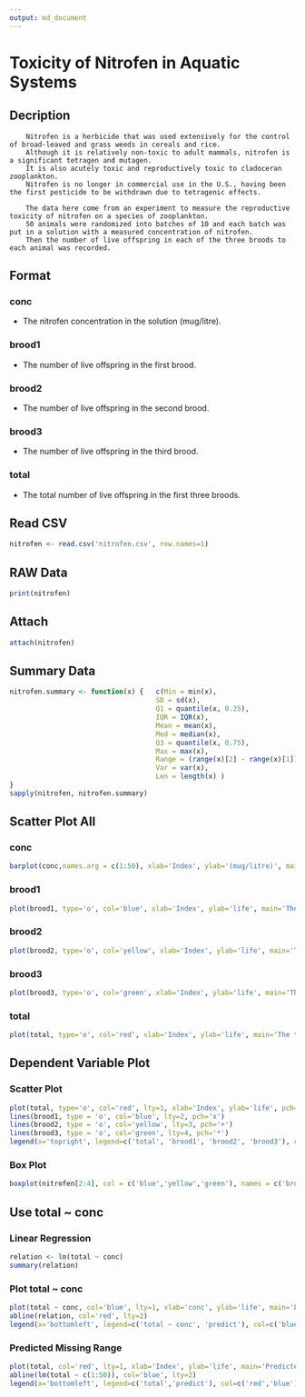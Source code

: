 ```yaml
---
output: md_document
---
```


# Toxicity of Nitrofen in Aquatic Systems

## Decription
```
    Nitrofen is a herbicide that was used extensively for the control of broad-leaved and grass weeds in cereals and rice. 
    Although it is relatively non-toxic to adult mammals, nitrofen is a significant tetragen and mutagen. 
    It is also acutely toxic and reproductively toxic to cladoceran zooplankton. 
    Nitrofen is no longer in commercial use in the U.S., having been the first pesticide to be withdrawn due to tetragenic effects.

    The data here come from an experiment to measure the reproductive toxicity of nitrofen on a species of zooplankton. 
    50 animals were randomized into batches of 10 and each batch was put in a solution with a measured concentration of nitrofen. 
    Then the number of live offspring in each of the three broods to each animal was recorded.
```

## Format
### conc
- The nitrofen concentration in the solution (mug/litre).

### brood1
- The number of live offspring in the first brood.

### brood2
- The number of live offspring in the second brood.

### brood3
- The number of live offspring in the third brood.

### total
- The total number of live offspring in the first three broods.

## Read CSV
```r
nitrofen <- read.csv('nitrofen.csv', row.names=1)
```

## RAW Data
```r
print(nitrofen)
```

## Attach
```r
attach(nitrofen)
```

## Summary Data
```r
nitrofen.summary <- function(x) {   c(Min = min(x),
                                    SD = sd(x),
                                    Q1 = quantile(x, 0.25),
                                    IQR = IQR(x),
                                    Mean = mean(x),
                                    Med = median(x),
                                    Q3 = quantile(x, 0.75),
                                    Max = max(x),
                                    Range = (range(x)[2] - range(x)[1]),
                                    Var = var(x),
                                    Len = length(x) )
}
sapply(nitrofen, nitrofen.summary)
```

## Scatter Plot All
### conc
```r
barplot(conc,names.arg = c(1:50), xlab='Index', ylab='(mug/litre)', main='The nitrofen concentration in the solution')
```

### brood1
```r
plot(brood1, type='o', col='blue', xlab='Index', ylab='life', main='The number of live offspring in the first brood')
```

### brood2
```r
plot(brood2, type='o', col='yellow', xlab='Index', ylab='life', main='The number of live offspring in the second brood')
```

### brood3
```r
plot(brood3, type='o', col='green', xlab='Index', ylab='life', main='The number of live offspring in the third brood')
```

### total
```r
plot(total, type='o', col='red', xlab='Index', ylab='life', main='The total number of live offspring in the first three broods')
```

## Dependent Variable Plot
### Scatter Plot
```r
plot(total, type='o', col='red', lty=1, xlab='Index', ylab='life', pch='o', main='The number of live offspring')
lines(brood1, type = 'o', col='blue', lty=2, pch='x')
lines(brood2, type = 'o', col='yellow', lty=3, pch='+')
lines(brood3, type = 'o', col='green', lty=4, pch='*')
legend(x='topright', legend=c('total', 'brood1', 'brood2', 'brood3'), col=c('red', 'blue', 'yellow','green'), pch=c('o','x','+','*'),lty=c(1,2,3,4))
```

### Box Plot
```r
boxplot(nitrofen[2:4], col = c('blue','yellow','green'), names = c('brood1','brood2','brood3'),xlab='Index', ylab='life', main='The number of live offspring')
```

## Use total ~ conc
### Linear Regression
```r
relation <- lm(total ~ conc)
summary(relation)
```

### Plot total ~ conc
```r
plot(total ~ conc, col='blue', lty=1, xlab='conc', ylab='life', main='Linear Regression')
abline(relation, col='red', lty=2)
legend(x='bottomleft', legend=c('total ~ conc', 'predict'), col=c('blue','red'), pch=c('o','-'),lty=c(1,2))
```

### Predicted Missing Range
```r
plot(total, col='red', lty=1, xlab='Index', ylab='life', main='Predicted Missing Range')
abline(lm(total ~ c(1:50)), col='blue', lty=2)
legend(x='bottomleft', legend=c('total','predict'), col=c('red','blue'), pch=c('o','-'),lty=c(1,2))
```
